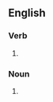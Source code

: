 ==English==

===Verb===
{{head|en|verb form}}

# {{en-third-person singular of|barnstorm}}

===Noun===
{{head|en|noun form}}

# {{plural of|en|barnstorm}}